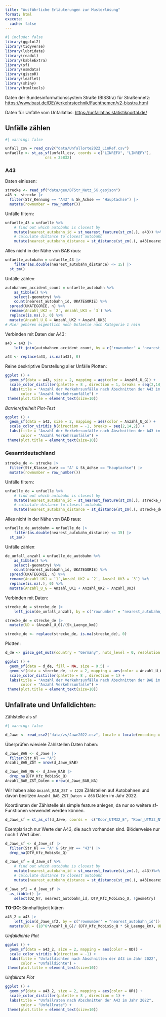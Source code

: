 ```yaml
---
title: "Ausführliche Erläuterungen zur Musterlösung"
format: html
execute:
  cache: false
---
```


```r
#| include: false
library(ggplot2)
library(tidyverse)
library(lubridate)
library(readxl)
library(kableExtra)
library(sf)
library(osmdata)
library(giscoR)
library(leaflet)
library(shiny)
library(htmltools)
```

Daten der Bundesinformationssystem Straße (BISStra) für Straßennetz: <https://www.bast.de/DE/Verkehrstechnik/Fachthemen/v2-bisstra.html>

Daten für Unfälle vom Unfallatlas: <https://unfallatlas.statistikportal.de/>

## Unfälle zählen

```r
#| warning: false

unfall_csv = read_csv2("data/Unfallorte2022_LinRef.csv") 
unfaelle <- st_as_sf(unfall_csv, coords = c("LINREFX", "LINREFY"), 
                  crs = 25832)
```

### A43

Daten einlesen:

```r
strecke <- read_sf("data/geo/BFStr_Netz_SK.geojson")
a43 <- strecke |>
  filter(Str_Kennung == "A43" & Sk_Achse == "Hauptachse") |>
  mutate(rownumber = row_number())
```

Unfälle filtern:

```r
unfaelle_43 = unfaelle %>%
	# find out which autobahn is closest by
	mutate(nearest_autobahn_id = st_nearest_feature(st_zm(.), a43)) %>% 
	# calculate distance to closest autobahn
	mutate(nearest_autobahn_distance = st_distance(st_zm(.), a43[nearest_autobahn_id, ], by_element = TRUE))
```

Alles nicht in der Nähe von BAB raus:

```r
unfaelle_autobahn = unfaelle_43 |> 
	filter(as.double(nearest_autobahn_distance) <= 15) |>
  st_zm()
```

Unfälle zählen:

```r
autobahnen_accident_count = unfaelle_autobahn %>% 
	as_tibble() %>% 
	select(-geometry) %>%
	count(nearest_autobahn_id, UKATEGORIE) %>% 
  spread(UKATEGORIE, n) %>%
  rename(Anzahl_UK2 = `2`, Anzahl_UK3 = `3`) %>%
  replace(is.na(.), 0) %>%
  mutate(Anzahl_U_G = Anzahl_UK2 + Anzahl_UK3)
# Hier gehören eigentlich noch Unfaelle nach Kategorie 1 rein
```

Verbinden mit Daten der A43:

```r
a43 = a43 |> 
	left_join(autobahnen_accident_count, by = c("rownumber" = "nearest_autobahn_id"))

a43 <- replace(a43, is.na(a43), 0)
```

Reine deskriptive Darstellung aller Unfälle Plotten:

```r
ggplot () +
  geom_sf(data = a43, size = 2, mapping = aes(color = Anzahl_U_G)) +
  scale_color_distiller(palette = 8 , direction = 1, breaks = seq(2,14,2)) +
  labs(title = "Anzahl der Verkehrsunfälle nach Abschnitten der A43 im Jahr 2022",
       color = "Anzahl Verkehrsunfälle") +
 theme(plot.title = element_text(size=10))
```

*Barrierefreiheit Plot-Test*

```r
ggplot () +
  geom_sf(data = a43, size = 2, mapping = aes(color = Anzahl_U_G)) +
  scale_color_viridis_b(direction = -1, breaks = seq(2,14,2)) +
  labs(title = "Anzahl der Verkehrsunfälle nach Abschnitten der A43 im Jahr 2022",
       color = "Anzahl Verkehrsunfälle") +
 theme(plot.title = element_text(size=10))
```

### Gesamtdeutschland

```r
strecke_de <- strecke |>
  filter(Str_Klasse_kurz == "A" & Sk_Achse == "Hauptachse") |>
  mutate(rownumber = row_number())
```

Unfälle filtern:

```r
unfaelle_de = unfaelle %>%
	# find out which autobahn is closest by
	mutate(nearest_autobahn_id = st_nearest_feature(st_zm(.), strecke_de)) %>% 
	# calculate distance to closest autobahn
	mutate(nearest_autobahn_distance = st_distance(st_zm(.), strecke_de[nearest_autobahn_id, ], by_element = TRUE))
```

Alles nicht in der Nähe von BAB raus:

```r
unfaelle_de_autobahn = unfaelle_de |> 
	filter(as.double(nearest_autobahn_distance) <= 15) |>
  st_zm()
```

Unfälle zählen:

```r
de_unfall_anzahl = unfaelle_de_autobahn %>% 
	as_tibble() %>% 
	select(-geometry) %>%
	count(nearest_autobahn_id, UKATEGORIE) %>% 
  spread(UKATEGORIE, n) %>%
  rename(Anzahl_UK1 = `1`,Anzahl_UK2 = `2`, Anzahl_UK3 = `3`) %>%
  replace(is.na(.), 0) %>%
  mutate(Anzahl_U_G = Anzahl_UK1 + Anzahl_UK2 + Anzahl_UK3)
```

Verbinden mit Daten:

```r
strecke_de = strecke_de |> 
	left_join(de_unfall_anzahl, by = c("rownumber" = "nearest_autobahn_id"))

strecke_de = strecke_de |>
  mutate(UD = (Anzahl_U_G)/(Sk_Laenge_km))

strecke_de <- replace(strecke_de, is.na(strecke_de), 0)
```

Plotten:

```r
d_de <- gisco_get_nuts(country = "Germany", nuts_level = 0, resolution = 03)
```

```r
ggplot () +
  geom_sf(data = d_de, fill = NA, size = 0.5) +
  geom_sf(data = strecke_de, size = 2, mapping = aes(color = Anzahl_U_G)) +
  scale_color_distiller(palette = 8 , direction = 1) +
  labs(title = "Anzahl der Verkehrsunfälle nach Abschnitten der BAB im Jahr 2022",
       color = "Anzahl Verkehrsunfälle") +
 theme(plot.title = element_text(size=10))
```

## Unfallrate und Unfalldichten: 

Zählstelle als sf

```r
#| warning: false

d_Jawe <- read_csv2("data/zs/Jawe2022.csv", locale = locale(encoding = 'iso-8859-1'))
```

Überprüfen wieviele Zählstellen Daten haben:

```r
d_Jawe_BAB <- d_Jawe |>
  filter(Str_Kl == "A")
Anzahl_BAB_ZST = nrow(d_Jawe_BAB)
```

```r
d_Jawe_BAB_NA <- d_Jawe_BAB |>
  drop_na(DTV_Kfz_MobisSo_Q)
Anzahl_BAB_ZST_Daten = nrow(d_Jawe_BAB_NA)
```

Wir haben also `Anzahl_BAB_ZST = 1228` Zählstellen auf Autobahnen und davon besitzen `Anzahl_BAB_ZST_Daten = 868` Daten im Jahr 2022.

Koordinaten der Zählstelle als simple feature anlegen, da nur so weitere sf-Funktionen verwendet werden können.

```r
d_Jawe_sf = st_as_sf(d_Jawe, coords =  c("Koor_UTM32_E", "Koor_UTM32_N"),  crs = 25832)
```

Exemplarisch nur Werte der A43, die auch vorhanden sind. Blöderweise nur noch 1 Wert über.

```r
d_Jawe_sf <- d_Jawe_sf |>
  filter(Str_Kl == "A" & Str_Nr == "43") |>
  drop_na(DTV_Kfz_MobisSo_Q)
```

```r
d_Jawe_sf = d_Jawe_sf %>%
	# find out which autobahn is closest by
	mutate(nearest_autobahn_id = st_nearest_feature(st_zm(.), a43))%>% 
	# calculate distance to closest autobahn
	mutate(nearest_autobahn_distance = st_distance(st_zm(.), a43[nearest_autobahn_id, ], by_element = TRUE))
```

```r
d_Jawe_sf2 = d_Jawe_sf |>
  as_tibble() |>
	select(DZ_Nr, nearest_autobahn_id, DTV_Kfz_MobisSo_Q, !geometry)
```

**TO-DO**: Sinnhaftigkeit klären

```r
a43_2 = a43 |> 
	left_join(d_Jawe_sf2, by = c("rownumber" = "nearest_autobahn_id")) |>
  mutate(UR = (10^6*Anzahl_U_G)/ (DTV_Kfz_MobisSo_Q * Sk_Laenge_km), UD = (Anzahl_U_G)/(Sk_Laenge_km))
```

*Unfalldichte Plot*

```r
ggplot () +
  geom_sf(data = a43_2, size = 2, mapping = aes(color = UD)) +
  scale_color_viridis_b(direction = -1) +
  labs(title = "Unfalldichten nach Abschnitten der A43 im Jahr 2022",
       color = "Unfalldichte") +
 theme(plot.title = element_text(size=10))
```

*Unfallrate Plot*

```r
ggplot () +
  geom_sf(data = a43_2, size = 2, mapping = aes(color = UR)) +
  scale_color_distiller(palette = 8 , direction = 1) +
  labs(title = "Unfallraten nach Abschnitten der A43 im Jahr 2022",
       color = "Unfallrate") +
 theme(plot.title = element_text(size=10))
```

